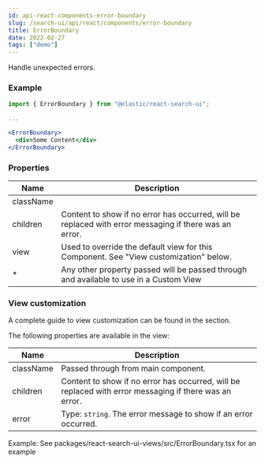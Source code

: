 ```yaml
---
id: api-react-components-error-boundary
slug: /search-ui/api/react/components/error-boundary
title: ErrorBoundary
date: 2022-02-27
tags: ["demo"]
---
```


Handle unexpected errors.

### Example

```jsx
import { ErrorBoundary } from "@elastic/react-search-ui";

...

<ErrorBoundary>
  <div>Some Content</div>
</ErrorBoundary>
```

### Properties

| Name      | Description                                                                                            |
| --------- | ------------------------------------------------------------------------------------------------------ |
| className |                                                                                                        |
| children  | Content to show if no error has occurred, will be replaced with error messaging if there was an error. |
| view      | Used to override the default view for this Component. See "View customization" below.                  |
| \*        | Any other property passed will be passed through and available to use in a Custom View                 |

### View customization

A complete guide to view customization can be found in the <DocLink id="guides-customizing-styles-and-html" section="customizing-html" text="Customization: Component views and HTML" /> section.

The following properties are available in the view:

| Name      | Description                                                                                            |
| --------- | ------------------------------------------------------------------------------------------------------ |
| className | Passed through from main component.                                                                    |
| children  | Content to show if no error has occurred, will be replaced with error messaging if there was an error. |
| error     | Type: `string`. The error message to show if an error occurred.                                        |

Example: See packages/react-search-ui-views/src/ErrorBoundary.tsx for an example
